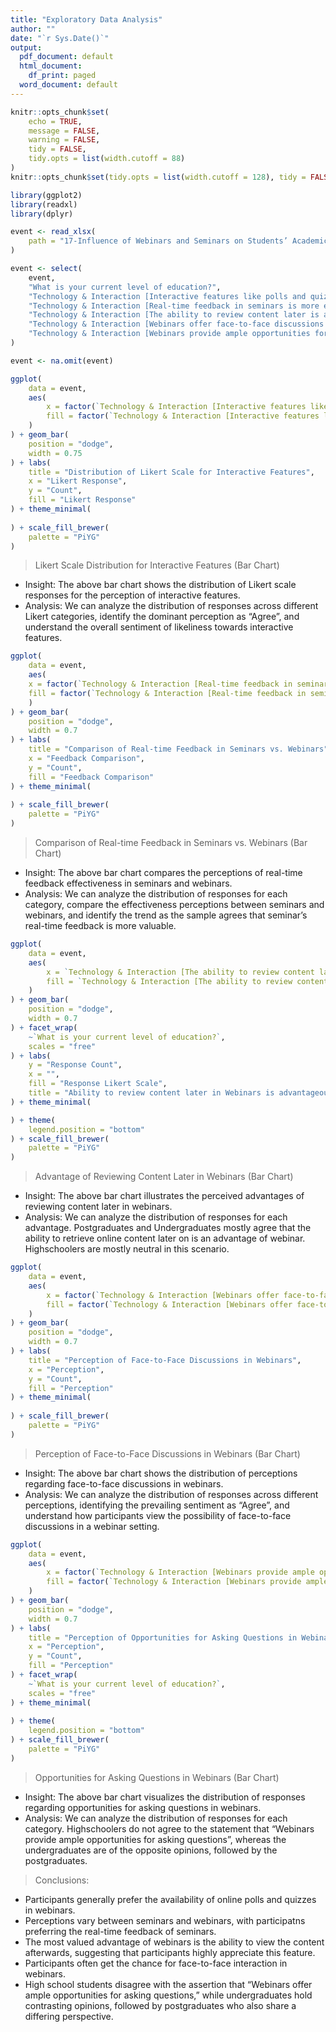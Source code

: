 ---
title: "Exploratory Data Analysis"
author: ""
date: "`r Sys.Date()`"
output:
  pdf_document: default
  html_document:
    df_print: paged
  word_document: default
---

```{r setup, include=FALSE}
knitr::opts_chunk$set(
	echo = TRUE,
	message = FALSE,
	warning = FALSE,
	tidy = FALSE,
	tidy.opts = list(width.cutoff = 88)
)
knitr::opts_chunk$set(tidy.opts = list(width.cutoff = 128), tidy = FALSE)
```

```{r, results='hide', warning=FALSE, message=FALSE, attr.source='.numberLines'}
library(ggplot2)
library(readxl)
library(dplyr)
```

```{r, results='hide', warning=FALSE, message=FALSE, attr.source='.numberLines'}
event <- read_xlsx(
    path = "17-Influence of Webinars and Seminars on Students’ Academic Performance.xlsx"
)

event <- select(
    event,
    "What is your current level of education?",
    "Technology & Interaction [Interactive features like polls and quizzes enhance the value of webinars for students.]",
    "Technology & Interaction [Real-time feedback in seminars is more effective than in webinars.]",
    "Technology & Interaction [The ability to review content later is a significant advantage of webinars.]",
    "Technology & Interaction [Webinars offer face-to-face discussions with instructors.]",
    "Technology & Interaction [Webinars provide ample opportunities for students to ask questions.]"
)

event <- na.omit(event)
```

```{r, results='hide', warning=FALSE, message=FALSE, attr.source='.numberLines', fig.dpi=320, fig.width=8, fig.height=8}
ggplot(
    data = event,
    aes(
        x = factor(`Technology & Interaction [Interactive features like polls and quizzes enhance the value of webinars for students.]`),
        fill = factor(`Technology & Interaction [Interactive features like polls and quizzes enhance the value of webinars for students.]`)
    )
) + geom_bar(
    position = "dodge",
    width = 0.75
) + labs(
    title = "Distribution of Likert Scale for Interactive Features",
    x = "Likert Response",
    y = "Count",
    fill = "Likert Response"
) + theme_minimal(
    
) + scale_fill_brewer(
    palette = "PiYG"
)

```

> Likert Scale Distribution for Interactive Features (Bar Chart)

- Insight: The above bar chart shows the distribution of Likert scale responses for the perception of interactive features.
- Analysis: We can analyze the distribution of responses across different Likert categories, identify the dominant perception as "Agree", and understand the overall sentiment of likeliness towards interactive features.

```{r, results='hide', warning=FALSE, message=FALSE, attr.source='.numberLines', fig.dpi=320, fig.width=8, fig.height=8}
ggplot(
    data = event,
    aes(
    x = factor(`Technology & Interaction [Real-time feedback in seminars is more effective than in webinars.]`),
    fill = factor(`Technology & Interaction [Real-time feedback in seminars is more effective than in webinars.]`)
    )
) + geom_bar(
    position = "dodge", 
    width = 0.7
) + labs(
    title = "Comparison of Real-time Feedback in Seminars vs. Webinars",
    x = "Feedback Comparison",
    y = "Count",
    fill = "Feedback Comparison"
) + theme_minimal(
    
) + scale_fill_brewer(
    palette = "PiYG"
)
```
> Comparison of Real-time Feedback in Seminars vs. Webinars (Bar Chart)

- Insight: The above bar chart compares the perceptions of real-time feedback effectiveness in seminars and webinars.
- Analysis: We can analyze the distribution of responses for each category, compare the effectiveness perceptions between seminars and webinars, and identify the trend as the sample agrees that seminar's real-time feedback is more valuable.

```{r, fig.dpi=320, fig.width=12, fig.height=12}
ggplot(
    data = event,
    aes(
        x = `Technology & Interaction [The ability to review content later is a significant advantage of webinars.]`,
        fill = `Technology & Interaction [The ability to review content later is a significant advantage of webinars.]`
    )
) + geom_bar(
    position = "dodge",
    width = 0.7
) + facet_wrap(
    ~`What is your current level of education?`,
    scales = "free"
) + labs(
    y = "Response Count",
    x = "",
    fill = "Response Likert Scale",
    title = "Ability to review content later in Webinars is advantageous"
) + theme_minimal(

) + theme(
    legend.position = "bottom"
) + scale_fill_brewer(
    palette = "PiYG"
)
```
> Advantage of Reviewing Content Later in Webinars (Bar Chart)

- Insight: The above bar chart illustrates the perceived advantages of reviewing content later in webinars.
- Analysis: We can analyze the distribution of responses for each advantage. Postgraduates and Undergraduates mostly agree that the ability to retrieve online content later on is an advantage of webinar. Highschoolers are mostly neutral in this scenario.

```{r, results='hide', warning=FALSE, message=FALSE, attr.source='.numberLines', fig.dpi=320, fig.width=8, fig.height=8}
ggplot(
    data = event,
    aes(
        x = factor(`Technology & Interaction [Webinars offer face-to-face discussions with instructors.]`),
        fill = factor(`Technology & Interaction [Webinars offer face-to-face discussions with instructors.]`)
    )
) + geom_bar(
    position = "dodge",
    width = 0.7
) + labs(
    title = "Perception of Face-to-Face Discussions in Webinars",
    x = "Perception",
    y = "Count",
    fill = "Perception"
) + theme_minimal(
    
) + scale_fill_brewer(
    palette = "PiYG"
)

```
> Perception of Face-to-Face Discussions in Webinars (Bar Chart)

- Insight: The above bar chart shows the distribution of perceptions regarding face-to-face discussions in webinars.
- Analysis: We can analyze the distribution of responses across different perceptions, identifying the prevailing sentiment as "Agree", and understand how participants view the possibility of face-to-face discussions in a webinar setting.

```{r, results='hide', warning=FALSE, message=FALSE, attr.source='.numberLines', fig.dpi=320, fig.width=12, fig.height=12}
ggplot(
    data = event,
    aes(
        x = factor(`Technology & Interaction [Webinars provide ample opportunities for students to ask questions.]`),
        fill = factor(`Technology & Interaction [Webinars provide ample opportunities for students to ask questions.]`)
    )
) + geom_bar(
    position = "dodge",
    width = 0.7
) + labs(
    title = "Perception of Opportunities for Asking Questions in Webinars",
    x = "Perception",
    y = "Count",
    fill = "Perception"
) + facet_wrap(
    ~`What is your current level of education?`,
    scales = "free"
) + theme_minimal(
    
) + theme(
    legend.position = "bottom"
) + scale_fill_brewer(
    palette = "PiYG"
) 
```
> Opportunities for Asking Questions in Webinars (Bar Chart)

- Insight: The above bar chart visualizes the distribution of responses regarding opportunities for asking questions in webinars.
- Analysis: We can analyze the distribution of responses for each category. Highschoolers do not agree to the statement that "Webinars provide ample opportunities for asking questions", whereas the undergraduates are of the opposite opinions, followed by the postgraduates.

> Conclusions:

- Participants generally prefer the availability of online polls and quizzes in webinars.
- Perceptions vary between seminars and webinars, with participatns preferring the real-time feedback of seminars.
- The most valued advantage of webinars is the ability to view the content afterwards, suggesting that participants highly appreciate this feature.
- Participants often get the chance for face-to-face interaction in webinars.
- High school students disagree with the assertion that "Webinars offer ample opportunities for asking questions," while undergraduates hold contrasting opinions, followed by postgraduates who also share a differing perspective.

